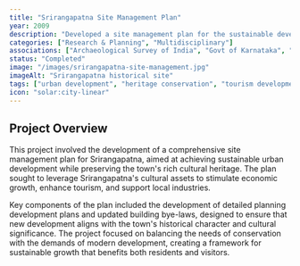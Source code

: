 ```yaml
---
title: "Srirangapatna Site Management Plan"
year: 2009
description: "Developed a site management plan for the sustainable development of Srirangapatna, focusing on preserving its cultural heritage and leveraging culture to drive economic growth, tourism, and local industries. The plan included planning development plans and building bye-laws."
categories: ["Research & Planning", "Multidisciplinary"]
associations: ["Archaeological Survey of India", "Govt of Karnataka", "Dept of Tourism", "Sustainable Urbanism International"]
status: "Completed"
image: "/images/srirangapatna-site-management.jpg"
imageAlt: "Srirangapatna historical site"
tags: ["urban development", "heritage conservation", "tourism development", "Srirangapatna", "site management", "planning", "building bye-laws"]
icon: "solar:city-linear"
---
```


## Project Overview

This project involved the development of a comprehensive site management plan for Srirangapatna, aimed at achieving sustainable urban development while preserving the town's rich cultural heritage. The plan sought to leverage Srirangapatna's cultural assets to stimulate economic growth, enhance tourism, and support local industries.

Key components of the plan included the development of detailed planning development plans and updated building bye-laws, designed to ensure that new development aligns with the town's historical character and cultural significance. The project focused on balancing the needs of conservation with the demands of modern development, creating a framework for sustainable growth that benefits both residents and visitors.